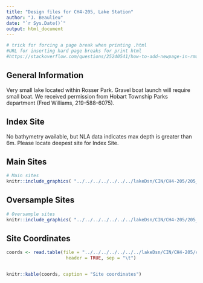 ```yaml
---
title: "Design files for CH4-205, Lake Station"
author: "J. Beaulieu"
date: "`r Sys.Date()`"
output: html_document
---
```


```r
# trick for forcing a page break when printing .html
#URL for inserting hard page breaks for print html
#https://stackoverflow.com/questions/25240541/how-to-add-newpage-in-rmarkdown-in-a-smart-way
```
## General Information
Very small lake located within Rosser Park.  Gravel boat launch will require small boat.  We received permission from Hobart Township Parks department (Fred Williams, 219-588-6075).

## Index Site
No bathymetry available, but NLA data indicates max depth is greater than 6m.  Please locate deepest site for Index Site.

## Main Sites
```r
# Main sites
knitr::include_graphics( "../../../../../../../lakeDsn/CIN/CH4-205/205_Main.png")
```
<P style="page-break-before: always">
  
  

## Oversample Sites
```r
# Oversample sites
knitr::include_graphics( "../../../../../../../lakeDsn/CIN/CH4-205/205_Over.png")
```

<P style="page-break-before: always">
## Site Coordinates
```r

coords <- read.table(file = "../../../../../../../lakeDsn/CIN/CH4-205/ch4_205_sites.txt",
                      header = TRUE, sep = "\t")


knitr::kable(coords, caption = "Site coordinates")
```